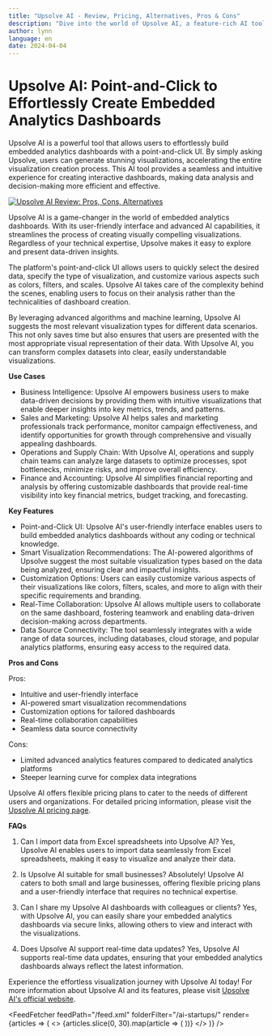 ```yaml
---
title: "Upsolve AI - Review, Pricing, Alternatives, Pros & Cons"
description: "Dive into the world of Upsolve AI, a feature-rich AI tool. Learn about its features, pricing, and how it's making an impact. Don't miss out!"
author: lynn
language: en
date: 2024-04-04
---
```


# Upsolve AI: Point-and-Click to Effortlessly Create Embedded Analytics Dashboards
        
Upsolve AI is a powerful tool that allows users to effortlessly build embedded analytics dashboards with a point-and-click UI. By simply asking Upsolve, users can generate stunning visualizations, accelerating the entire visualization creation process. This AI tool provides a seamless and intuitive experience for creating interactive dashboards, making data analysis and decision-making more efficient and effective.


<BlogHeader />


[![Upsolve AI Review: Pros, Cons, Alternatives](/ai-startups/upsolve-ai.png)](https://upsolve.ai/)



Upsolve AI is a game-changer in the world of embedded analytics dashboards. With its user-friendly interface and advanced AI capabilities, it streamlines the process of creating visually compelling visualizations. Regardless of your technical expertise, Upsolve makes it easy to explore and present data-driven insights.

The platform's point-and-click UI allows users to quickly select the desired data, specify the type of visualization, and customize various aspects such as colors, filters, and scales. Upsolve AI takes care of the complexity behind the scenes, enabling users to focus on their analysis rather than the technicalities of dashboard creation.

By leveraging advanced algorithms and machine learning, Upsolve AI suggests the most relevant visualization types for different data scenarios. This not only saves time but also ensures that users are presented with the most appropriate visual representation of their data. With Upsolve AI, you can transform complex datasets into clear, easily understandable visualizations.

**Use Cases**

- Business Intelligence: Upsolve AI empowers business users to make data-driven decisions by providing them with intuitive visualizations that enable deeper insights into key metrics, trends, and patterns.
- Sales and Marketing: Upsolve AI helps sales and marketing professionals track performance, monitor campaign effectiveness, and identify opportunities for growth through comprehensive and visually appealing dashboards.
- Operations and Supply Chain: With Upsolve AI, operations and supply chain teams can analyze large datasets to optimize processes, spot bottlenecks, minimize risks, and improve overall efficiency.
- Finance and Accounting: Upsolve AI simplifies financial reporting and analysis by offering customizable dashboards that provide real-time visibility into key financial metrics, budget tracking, and forecasting.

**Key Features**

- Point-and-Click UI: Upsolve AI's user-friendly interface enables users to build embedded analytics dashboards without any coding or technical knowledge.
- Smart Visualization Recommendations: The AI-powered algorithms of Upsolve suggest the most suitable visualization types based on the data being analyzed, ensuring clear and impactful insights.
- Customization Options: Users can easily customize various aspects of their visualizations like colors, filters, scales, and more to align with their specific requirements and branding.
- Real-Time Collaboration: Upsolve AI allows multiple users to collaborate on the same dashboard, fostering teamwork and enabling data-driven decision-making across departments.
- Data Source Connectivity: The tool seamlessly integrates with a wide range of data sources, including databases, cloud storage, and popular analytics platforms, ensuring easy access to the required data.

**Pros and Cons**

Pros:
- Intuitive and user-friendly interface
- AI-powered smart visualization recommendations
- Customization options for tailored dashboards
- Real-time collaboration capabilities
- Seamless data source connectivity

Cons:
- Limited advanced analytics features compared to dedicated analytics platforms
- Steeper learning curve for complex data integrations

Upsolve AI offers flexible pricing plans to cater to the needs of different users and organizations. For detailed pricing information, please visit the [Upsolve AI pricing page](https://upsolve.ai/pricing).

**FAQs**

1. Can I import data from Excel spreadsheets into Upsolve AI?
Yes, Upsolve AI enables users to import data seamlessly from Excel spreadsheets, making it easy to visualize and analyze their data.

2. Is Upsolve AI suitable for small businesses?
Absolutely! Upsolve AI caters to both small and large businesses, offering flexible pricing plans and a user-friendly interface that requires no technical expertise.

3. Can I share my Upsolve AI dashboards with colleagues or clients?
Yes, with Upsolve AI, you can easily share your embedded analytics dashboards via secure links, allowing others to view and interact with the visualizations.

4. Does Upsolve AI support real-time data updates?
Yes, Upsolve AI supports real-time data updates, ensuring that your embedded analytics dashboards always reflect the latest information.

Experience the effortless visualization journey with Upsolve AI today! For more information about Upsolve AI and its features, please visit [Upsolve AI's official website](https://upsolve.ai/).


<AdComponent />


<FeedFetcher feedPath="/feed.xml" folderFilter="/ai-startups/" render={articles => (
    <>
        <Cards>
            {articles.slice(0, 30).map(article => (
                <Card key={article.link} title={article.title} href={article.link} />
            ))}
        </Cards>
    </>
)} />


